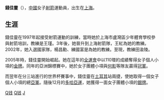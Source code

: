 '''錢佳靈'''（{{bd|1988年|2月3日}}），[[中華人民共和國|中國]]女子[[射箭|射箭]]運動員，出生在[[上海|上海]]。

==生涯==
錢佳靈在1997年起接受射箭運動的訓練，當時她於上海市盧灣區少年體育學校參與射箭培訓，教練是王瑾。3年後，她晉升到上海射箭隊，王紅為她的教練。2002年，她入選國家隊，楊昌勳、練國富是為她的教練。至現，教練田渝陵。

2005年時，錢佳靈開始崛起。她在這年的[[十運會|全運會]]中以110環的成績奪得女子個人小項的[[金牌|金牌]]。同年的亞洲錦標賽中，她於女子團體小項與[[何影|何影]]等隊友贏得[[冠軍|冠軍]]。

而翌年在分三站進行的世界杯賽事中，錢佳靈在[[土耳其|土耳其]]站兩捷，使她取得一個女子個人小項的總[[亞軍|亞軍]]。隨後12月的[[2006年亞洲運動會|多哈亞運]]，她獲得一面女子團體小項的[[銀牌|銀牌]]。

[[Category:中國女子射箭運動員|Q钱]]
[[Category:上海人|Q钱]]
[[Category:錢姓|J]]